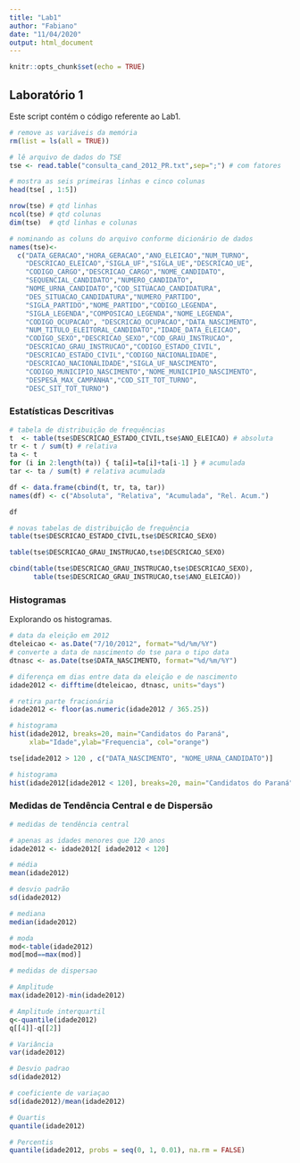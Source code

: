 ```yaml
---
title: "Lab1"
author: "Fabiano"
date: "11/04/2020"
output: html_document
---
```


```r
knitr::opts_chunk$set(echo = TRUE)
```

## Laboratório 1

Este script contém o código referente ao Lab1.

```r
# remove as variáveis da memória
rm(list = ls(all = TRUE)) 

# lê arquivo de dados do TSE
tse <- read.table("consulta_cand_2012_PR.txt",sep=";") # com fatores

# mostra as seis primeiras linhas e cinco colunas
head(tse[ , 1:5])

nrow(tse) # qtd linhas
ncol(tse) # qtd colunas
dim(tse)  # qtd linhas e colunas

# nominando as coluns do arquivo conforme dicionário de dados
names(tse)<- 
  c("DATA_GERACAO","HORA_GERACAO","ANO_ELEICAO","NUM_TURNO",
    "DESCRICAO_ELEICAO","SIGLA_UF","SIGLA_UE","DESCRICAO_UE",
    "CODIGO_CARGO","DESCRICAO_CARGO","NOME_CANDIDATO",
    "SEQUENCIAL_CANDIDATO","NUMERO_CANDIDATO",
    "NOME_URNA_CANDIDATO","COD_SITUACAO_CANDIDATURA",
    "DES_SITUACAO_CANDIDATURA","NUMERO_PARTIDO",
    "SIGLA_PARTIDO","NOME_PARTIDO","CODIGO_LEGENDA",
    "SIGLA_LEGENDA","COMPOSICAO_LEGENDA","NOME_LEGENDA",
    "CODIGO_OCUPACAO", "DESCRICAO_OCUPACAO","DATA_NASCIMENTO",
    "NUM_TITULO_ELEITORAL_CANDIDATO","IDADE_DATA_ELEICAO",
    "CODIGO_SEXO","DESCRICAO_SEXO","COD_GRAU_INSTRUCAO",
    "DESCRICAO_GRAU_INSTRUCAO","CODIGO_ESTADO_CIVIL",
    "DESCRICAO_ESTADO_CIVIL","CODIGO_NACIONALIDADE",
    "DESCRICAO_NACIONALIDADE","SIGLA_UF_NASCIMENTO",
    "CODIGO_MUNICIPIO_NASCIMENTO","NOME_MUNICIPIO_NASCIMENTO",
    "DESPESA_MAX_CAMPANHA","COD_SIT_TOT_TURNO",
    "DESC_SIT_TOT_TURNO")
```

### Estatísticas Descritivas

```r
# tabela de distribuição de frequências
t  <- table(tse$DESCRICAO_ESTADO_CIVIL,tse$ANO_ELEICAO) # absoluta
tr <- t / sum(t) # relativa
ta <- t
for (i in 2:length(ta)) { ta[i]=ta[i]+ta[i-1] } # acumulada
tar <- ta / sum(t) # relativa acumulada

df <- data.frame(cbind(t, tr, ta, tar))
names(df) <- c("Absoluta", "Relativa", "Acumulada", "Rel. Acum.")

df

# novas tabelas de distribuição de frequência
table(tse$DESCRICAO_ESTADO_CIVIL,tse$DESCRICAO_SEXO)

table(tse$DESCRICAO_GRAU_INSTRUCAO,tse$DESCRICAO_SEXO)

cbind(table(tse$DESCRICAO_GRAU_INSTRUCAO,tse$DESCRICAO_SEXO),
      table(tse$DESCRICAO_GRAU_INSTRUCAO,tse$ANO_ELEICAO))
```

### Histogramas

Explorando os histogramas.

```r
# data da eleição em 2012
dteleicao <- as.Date("7/10/2012", format="%d/%m/%Y")
# converte a data de nascimento do tse para o tipo data 
dtnasc <- as.Date(tse$DATA_NASCIMENTO, format="%d/%m/%Y")

# diferença em dias entre data da eleição e de nascimento
idade2012 <- difftime(dteleicao, dtnasc, units="days")

# retira parte fracionária
idade2012 <- floor(as.numeric(idade2012 / 365.25))

# histograma
hist(idade2012, breaks=20, main="Candidatos do Paraná",
     xlab="Idade",ylab="Frequencia", col="orange")

tse[idade2012 > 120 , c("DATA_NASCIMENTO", "NOME_URNA_CANDIDATO")]

# histograma
hist(idade2012[idade2012 < 120], breaks=20, main="Candidatos do Paraná", xlab="Idade",ylab="Frequencia", col="orange")

```

### Medidas de Tendência Central e de Dispersão

```r
# medidas de tendência central

# apenas as idades menores que 120 anos
idade2012 <- idade2012[ idade2012 < 120] 

# média
mean(idade2012)

# desvio padrão
sd(idade2012)

# mediana
median(idade2012)

# moda
mod<-table(idade2012)
mod[mod==max(mod)]

# medidas de dispersao

# Amplitude
max(idade2012)-min(idade2012)

# Amplitude interquartil
q<-quantile(idade2012)
q[[4]]-q[[2]]

# Variância
var(idade2012)

# Desvio padrao
sd(idade2012)

# coeficiente de variaçao
sd(idade2012)/mean(idade2012)

# Quartis
quantile(idade2012)

# Percentis
quantile(idade2012, probs = seq(0, 1, 0.01), na.rm = FALSE)
```
